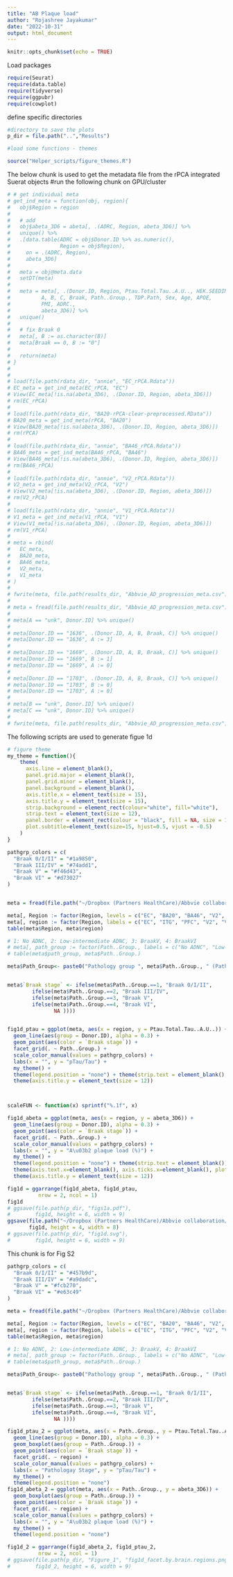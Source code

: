 ```yaml
---
title: "AB Plaque load"
author: "Rojashree Jayakumar"
date: "2022-10-31"
output: html_document
---
```


```r
knitr::opts_chunk$set(echo = TRUE)
```

Load packages
```r
require(Seurat)
require(data.table)
require(tidyverse)
require(ggpubr)
require(cowplot)
```

define specific directories
```r
#directory to save the plots
p_dir = file.path("..","Results")

#load some functions - themes

source("Helper_scripts/figure_themes.R")
```


The below chunk is used to get the metadata file from the rPCA integrated Suerat objects
#run the following chunk on GPU/cluster

```r
# # get individual meta
# get_ind_meta = function(obj, region){
#   obj$Region = region
# 
#   # add
#   obj$abeta_3D6 = abeta[, .(ADRC, Region, abeta_3D6)] %>%
#   unique() %>%
#   .[data.table(ADRC = obj$Donor.ID %>% as.numeric(),
#                Region = obj$Region),
#     on = .(ADRC, Region),
#     abeta_3D6]
# 
#   meta = obj@meta.data
#   setDT(meta)
# 
#   meta = meta[, .(Donor.ID, Region, Ptau.Total.Tau..A.U.., HEK.SEEDING..IFD.,
#          A, B, C, Braak, Path..Group., TDP.Path, Sex, Age, APOE,
#          PMI, ADRC.,
#          abeta_3D6)] %>%
#   unique()
# 
#   # fix Braak 0
#   meta[, B := as.character(B)]
#   meta[Braak == 0, B := "0"]
# 
#   return(meta)
# }
# 
# 
# load(file.path(rdata_dir, "annie", "EC_rPCA.Rdata"))
# EC_meta = get_ind_meta(EC_rPCA, "EC")
# View(EC_meta[!is.na(abeta_3D6), .(Donor.ID, Region, abeta_3D6)])
# rm(EC_rPCA)
# 
# load(file.path(rdata_dir, "BA20-rPCA-clear-preprocessed.RData"))
# BA20_meta = get_ind_meta(rPCA, "BA20")
# View(BA20_meta[!is.na(abeta_3D6), .(Donor.ID, Region, abeta_3D6)])
# rm(rPCA)
# 
# load(file.path(rdata_dir, "annie", "BA46_rPCA.Rdata"))
# BA46_meta = get_ind_meta(BA46_rPCA, "BA46")
# View(BA46_meta[!is.na(abeta_3D6), .(Donor.ID, Region, abeta_3D6)])
# rm(BA46_rPCA)
# 
# load(file.path(rdata_dir, "annie", "V2_rPCA.Rdata"))
# V2_meta = get_ind_meta(V2_rPCA, "V2")
# View(V2_meta[!is.na(abeta_3D6), .(Donor.ID, Region, abeta_3D6)])
# rm(V2_rPCA)
# 
# load(file.path(rdata_dir, "annie", "V1_rPCA.Rdata"))
# V1_meta = get_ind_meta(V1_rPCA, "V1")
# View(V1_meta[!is.na(abeta_3D6), .(Donor.ID, Region, abeta_3D6)])
# rm(V1_rPCA)
# 
# meta = rbind(
#   EC_meta,
#   BA20_meta,
#   BA46_meta,
#   V2_meta,
#   V1_meta
# )
# 
# fwrite(meta, file.path(results_dir, "Abbvie_AD_progression_meta.csv"))
# 
# meta = fread(file.path(results_dir, "Abbvie_AD_progression_meta.csv"))
# 
# meta[A == "unk", Donor.ID] %>% unique()
# 
# meta[Donor.ID == "1636", .(Donor.ID, A, B, Braak, C)] %>% unique()
# meta[Donor.ID == "1636", A := 3]
# 
# meta[Donor.ID == "1669", .(Donor.ID, A, B, Braak, C)] %>% unique()
# meta[Donor.ID == "1669", B := 1]
# meta[Donor.ID == "1669", A := 0]
# 
# meta[Donor.ID == "1703", .(Donor.ID, A, B, Braak, C)] %>% unique()
# meta[Donor.ID == "1703", B := 0]
# meta[Donor.ID == "1703", A := 0]
# 
# meta[B == "unk", Donor.ID] %>% unique()
# meta[C == "unk", Donor.ID] %>% unique()
# 
# fwrite(meta, file.path(results_dir, "Abbvie_AD_progression_meta.csv"))
```


The following scripts are used to generate figue 1d

```r
# figure theme
my_theme = function(){
    theme(
      axis.line = element_blank(),
      panel.grid.major = element_blank(), 
      panel.grid.minor = element_blank(),
      panel.background = element_blank(),
      axis.title.x = element_text(size = 15), 
      axis.title.y = element_text(size = 15), 
      strip.background = element_rect(colour="white", fill="white"),
      strip.text = element_text(size = 12),
      panel.border = element_rect(colour = "black", fill = NA, size = 1.5),
      plot.subtitle=element_text(size=15, hjust=0.5, vjust = -0.5)
    )
}

pathgrp_colors = c(
  "Braak 0/I/II" = "#1a9850",
  "Braak III/IV" = "#74add1",
  "Braak V" = "#f46d43",
  "Braak VI" = "#d73027"
)


meta = fread(file.path("~/Dropbox (Partners HealthCare)/Abbvie collaboration/Astrocytes scripts/Data/Fig1_data/Abbvie_AD_progression_meta.csv"))

meta[, Region := factor(Region, levels = c("EC", "BA20", "BA46", "V2", "V1"))]
meta[, region := factor(Region, labels = c("EC", "ITG", "PFC", "V2", "V1"))]
table(meta$Region, meta$region)

# 1: No ADNC, 2: Low-intermediate ADNC, 3: BraakV, 4: BraakVI
# meta[, path_group := factor(Path..Group., labels = c("No ADNC", "Low-intermediate\nADNC", "BraakV", "BraakVI"))]
# table(meta$path_group, meta$Path..Group.)

meta$Path_Group<- paste0("Pathology group ", meta$Path..Group., " (Path", meta$Path..Group.,")")


meta$`Braak stage` <- ifelse(meta$Path..Group.==1, "Braak 0/I/II",
        ifelse(meta$Path..Group.==2, "Braak III/IV",
        ifelse(meta$Path..Group.==3, "Braak V",
        ifelse(meta$Path..Group.==4, "Braak VI",
               NA ))))


fig1d_ptau = ggplot(meta, aes(x = region, y = Ptau.Total.Tau..A.U..)) +
  geom_line(aes(group = Donor.ID), alpha = 0.3) +
  geom_point(aes(color = `Braak stage`)) +
  facet_grid(. ~ Path..Group.) +
  scale_color_manual(values = pathgrp_colors) +
  labs(x = "", y = "pTau/Tau") + 
  my_theme() + 
  theme(legend.position = "none") + theme(strip.text = element_blank(), plot.margin=unit(c(-0.2,1,1,1), "cm")) +
  theme(axis.title.y = element_text(size = 12))



scaleFUN <- function(x) sprintf("%.1f", x)

fig1d_abeta = ggplot(meta, aes(x = region, y = abeta_3D6)) +
  geom_line(aes(group = Donor.ID), alpha = 0.3) +
  geom_point(aes(color = `Braak stage`)) +
  facet_grid(. ~ Path..Group.) +
  scale_color_manual(values = pathgrp_colors) +
  labs(x = "", y = "A\u03b2 plaque load (%)") +
  my_theme() +
  theme(legend.position = "none") + theme(strip.text = element_blank()) +
  theme(axis.text.x=element_blank(), axis.ticks.x=element_blank(), plot.margin=unit(c(1,1,-0.2,1), "cm")) +  scale_y_continuous(labels=scaleFUN) +
  theme(axis.title.y = element_text(size = 12))

fig1d = ggarrange(fig1d_abeta, fig1d_ptau,
          nrow = 2, ncol = 1)
fig1d
# ggsave(file.path(p_dir, "figs1a.pdf"),
#        fig1d, height = 6, width = 9)
ggsave(file.path("~/Dropbox (Partners HealthCare)/Abbvie collaboration/Astrocytes scripts/Results/Figure_1/fig1d.png"),
       fig1d, height = 4, width = 8)
# ggsave(file.path(p_dir, "fig1d.svg"),
#        fig1d, height = 6, width = 9)
```
This chunk is for Fig S2

```r
pathgrp_colors = c(
  "Braak 0/I/II" = "#457b9d",
  "Braak III/IV" = "#a9dadc",
  "Braak V" = "#fcb270",
  "Braak VI" = "#e63c49"
)

meta = fread(file.path("~/Dropbox (Partners HealthCare)/Abbvie collaboration/Astrocytes scripts/Data/Fig1_data/Abbvie_AD_progression_meta.csv"))

meta[, Region := factor(Region, levels = c("EC", "BA20", "BA46", "V2", "V1"))]
meta[, region := factor(Region, labels = c("EC", "ITG", "PFC", "V2", "V1"))]
table(meta$Region, meta$region)

# 1: No ADNC, 2: Low-intermediate ADNC, 3: BraakV, 4: BraakVI
# meta[, path_group := factor(Path..Group., labels = c("No ADNC", "Low-intermediate\nADNC", "BraakV", "BraakVI"))]
# table(meta$path_group, meta$Path..Group.)

meta$Path_Group<- paste0("Pathology group ", meta$Path..Group., " (Path", meta$Path..Group.,")")


meta$`Braak stage` <- ifelse(meta$Path..Group.==1, "Braak 0/I/II",
        ifelse(meta$Path..Group.==2, "Braak III/IV",
        ifelse(meta$Path..Group.==3, "Braak V",
        ifelse(meta$Path..Group.==4, "Braak VI",
               NA ))))

fig1d_ptau_2 = ggplot(meta, aes(x = Path..Group., y = Ptau.Total.Tau..A.U..)) +
  geom_line(aes(group = Donor.ID), alpha = 0.3) +
  geom_boxplot(aes(group = Path..Group.)) +
  geom_point(aes(color = `Braak stage`)) +
  facet_grid(. ~ region) +
  scale_color_manual(values = pathgrp_colors) +
  labs(x = "Pathologay Stage", y = "pTau/Tau") +
  my_theme() +
  theme(legend.position = "none")
fig1d_abeta_2 = ggplot(meta, aes(x = Path..Group., y = abeta_3D6)) +
  geom_boxplot(aes(group = Path..Group.)) +
  geom_point(aes(color = `Braak stage`)) +
  facet_grid(. ~ region) +
  scale_color_manual(values = pathgrp_colors) +
  labs(x = "", y = "A\u03b2 plaque load (%)") +
  my_theme() +
  theme(legend.position = "none")

fig1d_2 = ggarrange(fig1d_abeta_2, fig1d_ptau_2,
          nrow = 2, ncol = 1)
# ggsave(file.path(p_dir, "Figure_1", "fig1d_facet.by.brain.regions.png"),
#        fig1d_2, height = 6, width = 9)


```
